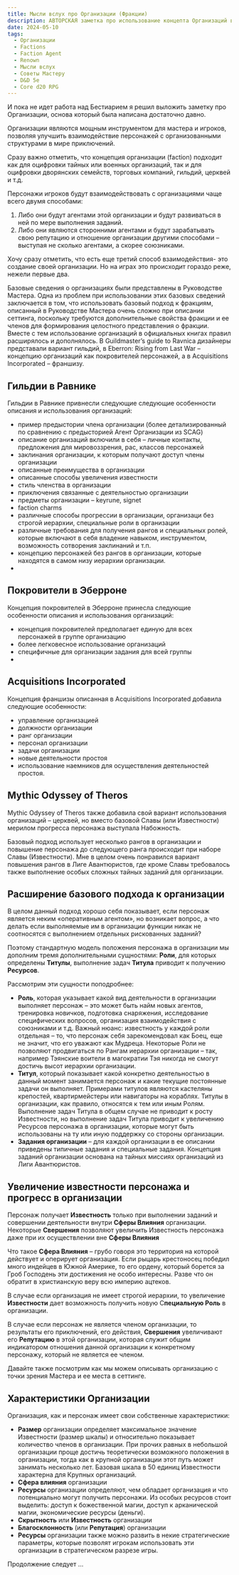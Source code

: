 ```yaml
---
title: Мысли вслух про Организации (Фракции)
description: АВТОРСКАЯ заметка про использование концепта Организаций в НРИ.
date: 2024-05-10
tags:
  - Организации
  - Factions
  - Faction Agent
  - Renown
  - Мысли вслух
  - Советы Мастеру
  - D&D 5e
  - Core d20 RPG
---
```


И пока не идет работа над Бестиарием я решил выложить заметку про Организации, основа который была написана достаточно давно.

Организации являются мощным инструментом для мастера и игроков, позволяя улучшить взаимодействие персонажей с организованными структурами в мире приключений.

Сразу важно отметить, что концепция организации (faction) подходит как для оцифровки тайных или военных организаций, так и для оцифровки дворянских семейств, торговых компаний, гильдий, церквей и т.д.

Персонажи игроков будут взаимодействовать с организациями чаще всего двумя способами:

1. Либо они будут агентами этой организации и будут развиваться в ней по мере выполнения заданий.
2. Либо они являются сторонними агентами и будут зарабатывать свою репутацию и отношение организации другими способами – выступая не сколько агентами, а скорее союзниками.

Хочу сразу отметить, что есть еще третий способ взаимодействия- это создание своей организации. Но на играх это происходит гораздо реже, нежели первые два.

Базовые сведения о организациях были представлены в Руководстве Мастера. Одна из проблем при использовании этих базовых сведений заключается в том, что использовать базовый подход к фракциям, описанный в Руководстве Мастера очень сложно при описании сеттинга, поскольку требуются дополнительные свойства фракции и ее членов для формирования целостного представления о фракции.
Вместе с тем использование организаций в официальных книгах правил расширялось и дополнялось. В Guildmaster’s guide to Ravnica дизайнеры представали вариант гильдий, в Eberron: Rising from Last War – концепцию организаций как покровителей персонажей, а в Acquisitions Incorporated – франшизу.

## Гильдии в Равнике

Гильдии в Равнике привнесли следующие следующие особенности описания и использования организаций:

- пример предыстории члена организации (более детализированный по сравнению с предысторией Агент Организации из SCAG)
- описание организаций включили в себя – личные контакты, предложения для мировоззрения, рас, классов персонажей
- заклинания организации, к которым получают доступ члены организации
- описанные преимущества в организации
- описанные способы увеличения известности
- стиль членства в организации
- приключения связанные с деятельностью организации
- предметы организации – keyrune, signet
- faction charms
- различные способы прогрессии в организации, организаци без строгой иерархии, специальные роли в организации
- различные требования для получения рангов и специальных ролей, которые включают в себя владение навыком, инструментом, возможность сотворения заклинаний и т.п.
- концепцию персонажей без рангов в организации, которые находятся в самом низу иерархии организации.
-

## Покровители в Эберроне

Концепция покровителей в Эберроне принесла следующие особенности описания и использования организаций:

- концепция покровителей предполагает единую для всех персонажей в группе организацию
- более легковесное использование организаций
- специфичные для организации задания для всей группы
-

## Acquisitions Incorporated

Концепция франшизы описанная в Acquisitions Incorporated добавила следующие особенности:

- управление организацией
- должности организации
- ранг организации
- персонал организации
- задачи организации
- новые деятельности простоя
- использование наемников для осуществления деятельностей простоя.

## Mythic Odyssey of Theros

Mythic Odyssey of Theros также добавила свой вариант использования организаций – церквей, но вместо базовой Славы (или Известности) мерилом прогресса персонажа выступала Набожность.

Базовый подход использует несколько рангов в организации и повышение персонажа до следующего ранга происходит при наборе Славы (Известности). Мне в целом очень понравился вариант повышения рангов в Лиге Авантюристов, где кроме Славы требовалось также выполнение особых сложных тайных заданий для организации.

## Расширение базового подхода к организации

В целом данный подход хорошо себя показывает, если персонаж является неким «оперативным агентом», но возникает вопрос, а что делать если выполняемые им в организации функции никак не соотносятся с выполнением отдельных рискованных заданий?

Поэтому стандартную модель положения персонажа в организации мы дополним тремя дополнительными сущностями: **Роли**, для которых определены **Титулы**, выполнение задач **Титула** приводит к получению **Ресурсов**.

Рассмотрим эти сущности поподробнее:

- **Роль**, которая указывает какой вид деятельности в организации выполняет персонаж – это может быть найм новых агентов, тренировка новичков, подготовка снаряжения, исследование специфических вопросов, организация взаимодействия с союзниками и т.д. Важный нюанс: известность у каждой роли отдельная – то, что персонаж себя зарекомендовал как Боец, еще не значит, что его уважают как Мудреца. Некоторые Роли не позволяют продвигаться по Рангам иерархии организации – так, например Тэянские воители в магократии Тэя никогда не смогут достичь высот иерархии организации.
- **Титул**, который показывает какой конкретно деятельностью в данный момент занимается персонаж и какие текущие постоянные задачи он выполняет. Примерами титулов являются кастеляны крепостей, квартирмейстеры или навигаторы на кораблях. Титулы в организации, как правило, относятся к тем или иным Ролям. Выполнение задач Титула в общем случае не приводит к росту Известности, но выполнение задач Титула приводит к увеличению Ресурсов персонажа в организации, которые могут быть использованы на ту или иную поддержку со стороны организации.
- **Задания организации** – для каждой организации в ее описании приведены типичные задания и специальные задания. Концепция заданий организации основана на тайных миссиях организаций из Лиги Авантюристов.

## Увеличение известности персонажа и прогресс в организации

Персонаж получает **Известность** только при выполнении заданий и совершении деятельности внутри **Сферы Влияния** организации. Некоторые **Свершения** позволяют увеличить Известность персонажа даже при их осуществлении вне **Сферы Влияния**

Что такое **Сфера Влияния** – грубо говоря это территория на которой действует и оперирует организация. Если рыцарь крестоносец победил много индейцев в Южной Америке, то его ордену, который борется за Гроб Господень эти достижения не особо интересны. Разве что он обратит в христианскую веру всю империю ацтеков.

В случае если организация не имеет строгой иерархии, то увеличение **Известности** дает возможность получить новую С**пециальную Роль** в организации.

В случае если персонаж не является членом организации, то результаты его приключений, его действия, **Свершения** увеличивают его **Репутацию** в этой организации, которая служит общим индикатором отношения данной организации к конкретному персонажу, который не является ее членом.

Давайте также посмотрим как мы можем описывать организацию с точки зрения Мастера и ее места в сеттинге.

## Характеристики Организации

Организация, как и персонаж имеет свои собственные характеристики:

- **Размер** организации определяет максимальное значение Известности (размер шкалы) и относительно показывает количество членов в организации. При прочих равных в небольшой организации проще достичь теоретически возможного положения в организации, тогда как в крупной организации этот путь может занимать несколько лет. Базовая шкала в 50 единиц Известности характерна для Крупных организаций.
- **Сфера влияния** организации
- **Ресурсы** организации определяют, чем обладает организация и что потенциально могут получить персонажи. Из особых ресурсов стоит выделить: доступ к божественной магии, доступ к арканической магии, экономические ресурсы (деньги).
- **Скрытность** или **Известность** организации
- **Благосклонность** (или **Репутация**) организации
- **Ресурсы** организации также можно развить в некие стратегические параметры, которые позволят игрокам использовать эти организации в стратегическом разрезе игры.

Продолжение следует ...
